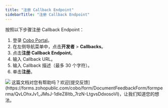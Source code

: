 ```yaml
---
title: "注册 Callback Endpoint"
sidebarTitle: "注册 Callback Endpoint"
---
```


按照以下步骤注册 Callback Endpoint：

1. 登录 [Cobo Portal](https://portal.cobo.com/login)。
2. 在左侧导航菜单中，点击**开发者** > **Callbacks**。
3. 点击**注册 Callback Endpoint**。
4. 输入 Callback URL。
5. 输入 Callback 描述（最多 30 个字符）。
6. 单击**注册**。

<img src="/cn/images/developer-console/register_callback_endpoint.png" className="screenshot_modal"/>
<Tip>这篇文档对您有帮助吗？欢迎[提交反馈](https://forms.zohopublic.com/cobo/form/DocumentFeedbackForm/formperma/QvLOhxJv1_JMsJ-1dleZ8Itb_7rzN-LtgvsDdxosoVI)，让我们知道您的想法。</Tip>